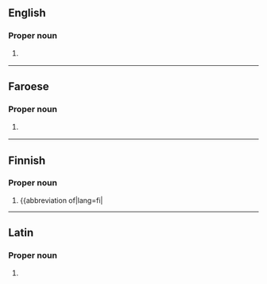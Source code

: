 {{also|matt|Matt|mAtt|mätt|mått}}
==English==

===Proper noun===
{{en-proper noun}}

# {{lb|en|biblical}} {{abbreviation of|Matthew|lang=en}}

----

==Faroese==

===Proper noun===
{{head|fo|proper noun}}

# {{lb|fo|biblical}} {{abbreviation of|Matteusar evangeliið|lang=fo}} {{gloss|Gospel of Matthew}}

----

==Finnish==

===Proper noun===
{{fi-proper noun}}

# {{abbreviation of|lang=fi|{{lb|fi|Bible}} {{w|Matteuksen evankeliumi|lang=fi}} {{gloss|Gospel of Matthew}}

----

==Latin==

===Proper noun===
{{la-proper noun|Matt.|g=m|indecl=1}}

# {{abbreviation of|Matthaeus|lang=la}}